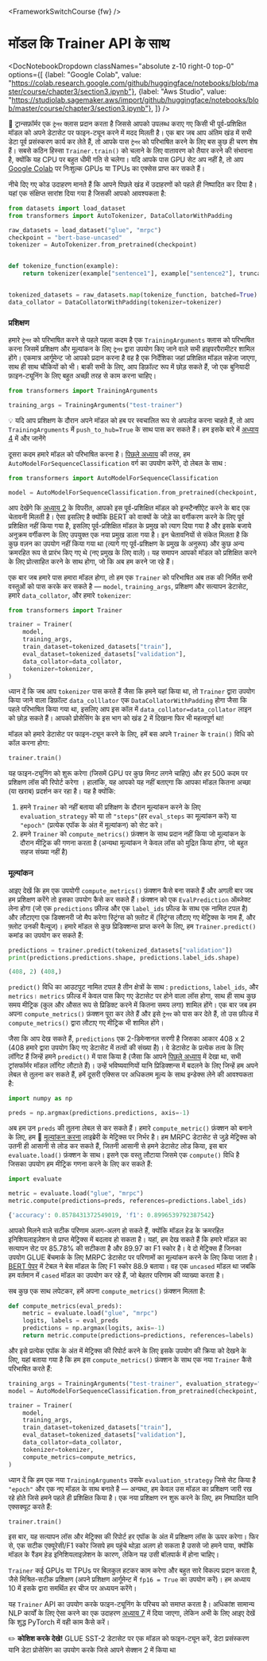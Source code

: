 <FrameworkSwitchCourse {fw} />

# मॉडल कि Trainer API के साथ

<DocNotebookDropdown
  classNames="absolute z-10 right-0 top-0"
  options={[
    {label: "Google Colab", value: "https://colab.research.google.com/github/huggingface/notebooks/blob/master/course/chapter3/section3.ipynb"},
    {label: "Aws Studio", value: "https://studiolab.sagemaker.aws/import/github/huggingface/notebooks/blob/master/course/chapter3/section3.ipynb"},
]} />

<Youtube id="nvBXf7s7vTI"/>

🤗 ट्रान्सफ़ॉर्मर एक `ट्रेनर` क्लास प्रदान करता है जिससे आपको उपलब्ध कराए गए किसी भी पूर्व-प्रशिक्षित मॉडल को अपने डेटासेट पर  फाइन-ट्यून करने में मदद मिलती है। एक बार जब आप अंतिम खंड में सभी डेटा पूर्व प्रसंस्करण कार्य कर लेते हैं, तो आपके पास `ट्रेनर` को परिभाषित करने के लिए बस कुछ ही चरण शेष हैं। सबसे कठिन हिस्सा `Trainer.train()` को चलाने के लिए वातावरण को तैयार करने की संभावना है, क्योंकि यह CPU पर बहुत धीमी गति से चलेगा। यदि आपके पास GPU सेट अप नहीं है, तो आप [Google Colab](https://colab.research.google.com/) पर निःशुल्क GPUs या TPUs का एक्सेस प्राप्त कर सकते हैं।

नीचे दिए गए कोड उदाहरण मानते हैं कि आपने पिछले खंड में उदाहरणों को पहले ही निष्पादित कर दिया है। यहां एक संक्षिप्त सारांश दिया गया है जिसकी आपको आवश्यकता है:

```py
from datasets import load_dataset
from transformers import AutoTokenizer, DataCollatorWithPadding

raw_datasets = load_dataset("glue", "mrpc")
checkpoint = "bert-base-uncased"
tokenizer = AutoTokenizer.from_pretrained(checkpoint)


def tokenize_function(example):
    return tokenizer(example["sentence1"], example["sentence2"], truncation=True)


tokenized_datasets = raw_datasets.map(tokenize_function, batched=True)
data_collator = DataCollatorWithPadding(tokenizer=tokenizer)
```

### प्रशिक्षण

हमारे `ट्रेनर` को परिभाषित करने से पहले पहला कदम है एक `TrainingArguments` क्लास  को परिभाषित करना जिसमें प्रशिक्षण और मूल्यांकन के लिए `ट्रेनर` द्वारा उपयोग किए जाने वाले सभी हाइपरपैरामीटर शामिल होंगे। एकमात्र आर्गूमेन्ट जो आपको प्रदान करना है वह है एक निर्देशिका जहां प्रशिक्षित मॉडल सहेजा जाएगा, साथ ही साथ चौकियों को भी। बाकी सभी के लिए, आप डिफ़ॉल्ट रूप में छोड़ सकते हैं, जो एक बुनियादी फ़ाइन-ट्यूनिंग के लिए बहुत अच्छी तरह से काम करना चाहिए।

```py
from transformers import TrainingArguments

training_args = TrainingArguments("test-trainer")
```

<Tip>

💡 यदि आप प्रशिक्षण के दौरान अपने मॉडल को हब पर स्वचालित रूप से अपलोड करना चाहते हैं, तो आप `TrainingArguments` में `push_to_hub=True` के साथ पास कर सकते हैं। हम इसके बारे में [अध्याय 4](/course/chapter4/3) में और जानेंगे

</Tip>

दूसरा कदम हमारे मॉडल को परिभाषित करना है। [पिछले अध्याय](/course/chapter2) की तरह, हम `AutoModelForSequenceClassification` वर्ग का उपयोग करेंगे, दो लेबल के साथ :

```py
from transformers import AutoModelForSequenceClassification

model = AutoModelForSequenceClassification.from_pretrained(checkpoint, num_labels=2)
```

आप देखेंगे कि [अध्याय 2](/course/chapter2) के विपरीत, आपको इस पूर्व-प्रशिक्षित मॉडल को इन्स्टैन्शीऐट करने के बाद एक चेतावनी मिलती है। ऐसा इसलिए है क्योंकि BERT को वाक्यों के जोड़े का वर्गीकरण करने के लिए पूर्व प्रशिक्षित नहीं किया गया है, इसलिए पूर्व-प्रशिक्षित मॉडल के प्रमुख को त्याग दिया गया है और इसके बजाये अनुक्रम वर्गीकरण के लिए उपयुक्त एक नया प्रमुख डाला गया है। इन चेतावनियों से संकेत मिलता है कि कुछ वज़न का उपयोग नहीं किया गया था (त्यागे गए पूर्व-प्रशिक्षण के प्रमुख के अनुरूप) और कुछ अन्य क्रमरहित रूप से प्रारंभ किए गए थे (नए प्रमुख के लिए वाले)। यह समापन आपको मॉडल को प्रशिक्षित करने के लिए प्रोत्साहित करने के साथ होगा, जो कि अब हम करने जा रहे हैं।

एक बार जब हमारे पास हमारा मॉडल होगा, तो हम एक `Trainer` को परिभाषित अब तक की निर्मित सभी वस्तुओं को पास करके कर सकते है — `model`, `training_args`, प्रशिक्षण और सत्यापन डेटासेट, हमारे `data_collator`, और हमारे `tokenizer`:

```py
from transformers import Trainer

trainer = Trainer(
    model,
    training_args,
    train_dataset=tokenized_datasets["train"],
    eval_dataset=tokenized_datasets["validation"],
    data_collator=data_collator,
    tokenizer=tokenizer,
)
```

ध्यान दें कि जब आप `tokenizer` पास करते हैं जैसा कि हमने यहां किया था, तो `Trainer` द्वारा उपयोग किया जाने वाला डिफ़ॉल्ट `data_colllator` एक `DataCollatorWithPadding` होगा जैसा कि पहले परिभाषित किया गया था, इसलिए आप इस कॉल में `data_collator=data_collator` लाइन को छोड़ सकते हैं। आपको प्रोसेसिंग के इस भाग को खंड 2 में दिखाना फिर भी महत्वपूर्ण था!

मॉडल को हमारे डेटासेट पर फाइन-ट्यून करने के लिए, हमें बस अपने `Trainer` के `train()` विधि को कॉल करना होगा:

```py
trainer.train()
```

यह फाइन-ट्यूनिंग को शुरू करेगा (जिसमें GPU पर कुछ मिनट लगने चाहिए) और हर 500 कदम पर प्रशिक्षण लॉस की रिपोर्ट करेगा । हालांकि, यह आपको यह नहीं बताएगा कि आपका मॉडल कितना अच्छा (या खराब) प्रदर्शन कर रहा है। यह है क्योंकि:

1. हमने `Trainer` को नहीं बताया की प्रशिक्षण के दौरान मूल्यांकन करने के लिए  `evaluation_strategy` को या तो `"steps"`(हर `eval_steps` का मूल्यांकन करें) या `"epoch"` (प्रत्येक एपॉक के अंत में मूल्यांकन) को सेट करे।
2. हमने `Trainer` को `compute_metrics()` फ़ंक्शन के साथ प्रदान नहीं किया जो मूल्यांकन के दौरान मीट्रिक की गणना करता है (अन्यथा मूल्यांकन ने केवल लॉस को मुद्रित किया होगा, जो बहुत सहज संख्या नहीं है)


### मूल्यांकन

आइए देखें कि हम एक उपयोगी `compute_metrics()` फ़ंक्शन कैसे बना सकते हैं और अगली बार जब हम प्रशिक्षण करेंगे तो इसका उपयोग कैसे कर सकते हैं। फ़ंक्शन को एक `EvalPrediction` ऑब्जेक्ट लेना होगा (जो एक `predictions` फ़ील्ड और एक `label_ids` फ़ील्ड के साथ एक नामित टपल है) और लौटाएगा एक डिक्शनरी जो मैप करेगा स्ट्रिंग्स को फ़्लोट में (स्ट्रिंग्स लौटाए गए मेट्रिक्स के नाम हैं, और फ़्लोट उनकी वैल्यूज)। हमारे मॉडल से कुछ प्रिडिक्शन्स प्राप्त करने के लिए, हम `Trainer.predict()` कमांड का उपयोग कर सकते हैं:

```py
predictions = trainer.predict(tokenized_datasets["validation"])
print(predictions.predictions.shape, predictions.label_ids.shape)
```

```python out
(408, 2) (408,)
```

`predict()` विधि का आउटपुट नामित टपल है तीन क्षेत्रों के साथ : `predictions`, `label_ids`, और `metrics`। `metrics` फ़ील्ड में केवल पास किए गए डेटासेट पर होने वाला लॉस होगा, साथ ही साथ कुछ समय मीट्रिक (कुल और औसत रूप से प्रिडिक्ट करने में कितना समय लगा) शामिल होंगे। एक बार जब हम अपना `compute_metrics()` फ़ंक्शन पूरा कर लेते हैं और इसे `ट्रेनर` को पास कर देते हैं, तो उस फ़ील्ड में `compute_metrics()` द्वारा लौटाए गए मीट्रिक भी शामिल होंगे।

जैसा कि आप देख सकते हैं, `predictions` एक 2-डिमेन्शनल सरणी है जिसका आकार 408 x 2 (408 हमारे द्वारा उपयोग किए गए डेटासेट में तत्वों की संख्या है)। वे डेटासेट के प्रत्येक तत्व के लिए लॉगिट हैं जिन्हें हमने `predict()` में पास किया है (जैसा कि आपने [पिछले अध्याय](/course/chapter2) में देखा था, सभी ट्रांसफॉर्मर मॉडल लॉगिट लौटाते हैं)। उन्हें भविष्यवाणियों यानि प्रिडिक्शन्स में बदलने के लिए जिन्हें हम अपने लेबल से तुलना कर सकते हैं, हमें दूसरी एक्सिस पर अधिकतम मूल्य के साथ इन्डेक्स लेने की आवश्यकता है:

```py
import numpy as np

preds = np.argmax(predictions.predictions, axis=-1)
```

अब हम उन `preds` की तुलना लेबल से कर सकते हैं। हमारे `compute_metric()` फ़ंक्शन को बनाने के लिए, हम 🤗 [मूल्यांकन करना](https://github.com/huggingface/evaluate/) लाइब्रेरी के मेट्रिक्स पर निर्भर है। हम MRPC डेटासेट से जुड़े मेट्रिक्स को उतनी ही आसानी से लोड कर सकते हैं, जितनी आसानी से हमने डेटासेट लोड किया, इस बार `evaluate.load()` फ़ंक्शन के साथ। इसने एक वस्तु लौटाया जिसमे एक `compute()` विधि है जिसका उपयोग हम मीट्रिक गणना करने के लिए कर सकते हैं:

```py
import evaluate

metric = evaluate.load("glue", "mrpc")
metric.compute(predictions=preds, references=predictions.label_ids)
```

```python out
{'accuracy': 0.8578431372549019, 'f1': 0.8996539792387542}
```

आपको मिलने वाले सटीक परिणाम अलग-अलग हो सकते हैं, क्योंकि मॉडल हेड के क्रमरहित इनिशियलाइज़ेशन से प्राप्त मेट्रिक्स में बदलाव हो सकता है। यहां, हम देख सकते हैं कि हमारे मॉडल का सत्यापन सेट पर 85.78% की सटीकता है और 89.97 का F1 स्कोर है। वे दो  मेट्रिक्स हैं जिनका उपयोग GLUE बेंचमार्क के लिए MRPC डेटासेट पर परिणामों का मूल्यांकन करने के लिए किया जाता है। [BERT पेपर](https://arxiv.org/pdf/1810.04805.pdf) में टेबल ने बेस मॉडल के लिए F1 स्कोर 88.9 बताया। वह एक `uncased` मॉडल था जबकि हम वर्तमान में `cased` मॉडल का उपयोग कर रहे हैं, जो बेहतर परिणाम की व्याख्या करता है।

सब कुछ एक साथ लपेटकर, हमें अपना `compute_metrics()` फ़ंक्शन मिलता है:

```py
def compute_metrics(eval_preds):
    metric = evaluate.load("glue", "mrpc")
    logits, labels = eval_preds
    predictions = np.argmax(logits, axis=-1)
    return metric.compute(predictions=predictions, references=labels)
```

और इसे प्रत्येक एपॉक के अंत में मेट्रिक्स की रिपोर्ट करने के लिए इसके उपयोग की क्रिया को देखने के लिए, यहां बताया गया है कि हम इस `compute_metrics()` फ़ंक्शन के साथ एक नया `Trainer` कैसे परिभाषित करते हैं:

```py
training_args = TrainingArguments("test-trainer", evaluation_strategy="epoch")
model = AutoModelForSequenceClassification.from_pretrained(checkpoint, num_labels=2)

trainer = Trainer(
    model,
    training_args,
    train_dataset=tokenized_datasets["train"],
    eval_dataset=tokenized_datasets["validation"],
    data_collator=data_collator,
    tokenizer=tokenizer,
    compute_metrics=compute_metrics,
)
```

ध्यान दें कि हम एक नया `TrainingArguments` उसके `evaluation_strategy` जिसे सेट किया है `"epoch"` और एक नए मॉडल के साथ बनाते है — अन्यथा, हम केवल उस मॉडल का प्रशिक्षण जारी रख रहे होते जिसे हमने पहले ही प्रशिक्षित किया है। एक नया प्रशिक्षण रन शुरू करने के लिए, हम निष्पादित यानि एक्सक्यूट करते हैं:

```
trainer.train()
```

इस बार, यह सत्यापन लॉस और मेट्रिक्स की रिपोर्ट हर एपॉक के अंत में प्रशिक्षण लॉस के ऊपर करेगा। फिर से, एक सटीक एक्यूरेसी/F1 स्कोर जिसपे हम पहुंचे थोड़ा अलग हो सकता है उससे जो हमने पाया, क्योंकि मॉडल के रैंडम हेड इनिशियलाइज़ेशन के कारण, लेकिन यह उसी बॉलपार्क में होना चाहिए।

`Trainer` कई GPUs या TPUs पर बिलकुल हटकर काम करेगा और बहुत सारे विकल्प प्रदान करता है, जैसे मिश्रित-सटीक प्रशिक्षण (अपने प्रशिक्षण आर्गूमेन्ट में `fp16 = True` का उपयोग करें)। हम अध्याय 10 में इसके द्वारा समर्थित हर चीज पर अध्ययन करेंगे।

यह `Trainer` API का उपयोग करके फाइन-ट्यूनिंग के परिचय को समाप्त करता है। अधिकांश सामान्य NLP कार्यों के लिए ऐसा करने का एक उदाहरण [अध्याय 7](course/chapter7) में दिया जाएगा,  लेकिन अभी के लिए आइए देखें कि शुद्ध PyTorch में वही काम कैसे करें।

<Tip>

✏️ **कोशिश करके देखे!** GLUE SST-2 डेटासेट पर एक मॉडल को फाइन-ट्यून करें, डेटा प्रसंस्करण यानि डेटा प्रोसेसिंग का उपयोग करके जिसे आपने सेक्शन 2 में किया था

</Tip>

